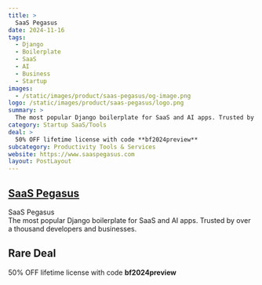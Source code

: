 ```yaml
---
title: >
  SaaS Pegasus
date: 2024-11-16
tags:
  - Django
  - Boilerplate
  - SaaS
  - AI
  - Business
  - Startup
images:
  - /static/images/product/saas-pegasus/og-image.png
logo: /static/images/product/saas-pegasus/logo.png
summary: >
  The most popular Django boilerplate for SaaS and AI apps. Trusted by over a thousand developers and businesses.
category: Startup SaaS/Tools
deal: >
  50% OFF lifetime license with code **bf2024preview**
subcategory: Productivity Tools & Services
website: https://www.saaspegasus.com
layout: PostLayout
---
```


## [SaaS Pegasus](https://www.saaspegasus.com)

SaaS Pegasus <br/>
The most popular Django boilerplate for SaaS and AI apps. Trusted by over a thousand developers and businesses.

## Rare Deal

50% OFF lifetime license with code **bf2024preview**
